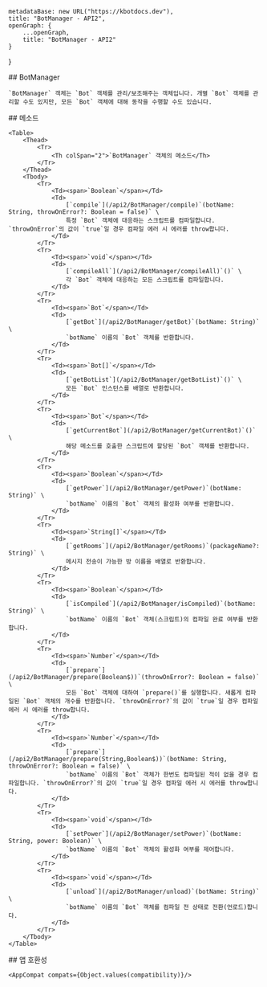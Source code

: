 
    metadataBase: new URL("https://kbotdocs.dev"),
    title: "BotManager - API2",
    openGraph: {
        ...openGraph,
        title: "BotManager - API2"
    }
}

<Section>
    ## BotManager

    `BotManager` 객체는 `Bot` 객체를 관리/보조해주는 객체입니다. 개별 `Bot` 객체를 관리할 수도 있지만, 모든 `Bot` 객체에 대해 동작을 수행할 수도 있습니다.
</Section>
<Section>
    ## 메소드

    <Table>
        <Thead>
            <Tr>
                <Th colSpan="2">`BotManager` 객체의 메소드</Th>
            </Tr>
        </Thead>
        <Tbody>
            <Tr>
                <Td><span>`Boolean`</span></Td>
                <Td>
                    [`compile`](/api2/BotManager/compile)`(botName: String, throwOnError?: Boolean = false)` \
                    특정 `Bot` 객체에 대응하는 스크립트를 컴파일합니다. `throwOnError`의 값이 `true`일 경우 컴파일 에러 시 에러를 throw합니다.
                </Td>
            </Tr>
            <Tr>
                <Td><span>`void`</span></Td>
                <Td>
                    [`compileAll`](/api2/BotManager/compileAll)`()` \
                    각 `Bot` 객체에 대응하는 모든 스크립트를 컴파일합니다.
                </Td>
            </Tr>
            <Tr>
                <Td><span>`Bot`</span></Td>
                <Td>
                    [`getBot`](/api2/BotManager/getBot)`(botName: String)` \
                    `botName` 이름의 `Bot` 객체를 반환합니다.
                </Td>
            </Tr>
            <Tr>
                <Td><span>`Bot[]`</span></Td>
                <Td>
                    [`getBotList`](/api2/BotManager/getBotList)`()` \
                    모든 `Bot` 인스턴스를 배열로 반환합니다.
                </Td>
            </Tr>
            <Tr>
                <Td><span>`Bot`</span></Td>
                <Td>
                    [`getCurrentBot`](/api2/BotManager/getCurrentBot)`()` \
                    해당 메소드를 호출한 스크립트에 할당된 `Bot` 객체를 반환합니다.
                </Td>
            </Tr>
            <Tr>
                <Td><span>`Boolean`</span></Td>
                <Td>
                    [`getPower`](/api2/BotManager/getPower)`(botName: String)` \
                    `botName` 이름의 `Bot` 객체의 활성화 여부를 반환합니다.
                </Td>
            </Tr>
            <Tr>
                <Td><span>`String[]`</span></Td>
                <Td>
                    [`getRooms`](/api2/BotManager/getRooms)`(packageName?: String)` \
                    메시지 전송이 가능한 방 이름을 배열로 반환합니다.
                </Td>
            </Tr>
            <Tr>
                <Td><span>`Boolean`</span></Td>
                <Td>
                    [`isCompiled`](/api2/BotManager/isCompiled)`(botName: String)` \
                    `botName` 이름의 `Bot` 객체(스크립트)의 컴파일 완료 여부를 반환합니다.
                </Td>
            </Tr>
            <Tr>
                <Td><span>`Number`</span></Td>
                <Td>
                    [`prepare`](/api2/BotManager/prepare(Boolean$))`(throwOnError?: Boolean = false)` \
                    모든 `Bot` 객체에 대하여 `prepare()`를 실행합니다. 새롭게 컴파일된 `Bot` 객체의 개수를 반환합니다. `throwOnError?`의 값이 `true`일 경우 컴파일 에러 시 에러를 throw합니다.
                </Td>
            </Tr>
            <Tr>
                <Td><span>`Number`</span></Td>
                <Td>
                    [`prepare`](/api2/BotManager/prepare(String,Boolean$))`(botName: String, throwOnError?: Boolean = false)` \
                    `botName` 이름의 `Bot` 객체가 한번도 컴파일된 적이 없을 경우 컴파일합니다. `throwOnError?`의 값이 `true`일 경우 컴파일 에러 시 에러를 throw합니다.
                </Td>
            </Tr>
            <Tr>
                <Td><span>`void`</span></Td>
                <Td>
                    [`setPower`](/api2/BotManager/setPower)`(botName: String, power: Boolean)` \
                    `botName` 이름의 `Bot` 객체의 활성화 여부를 제어합니다.
                </Td>
            </Tr>
            <Tr>
                <Td><span>`void`</span></Td>
                <Td>
                    [`unload`](/api2/BotManager/unload)`(botName: String)` \
                    `botName` 이름의 `Bot` 객체를 컴파일 전 상태로 전환(언로드)합니다.
                </Td>
            </Tr>
        </Tbody>
    </Table>
</Section>
<Section>
    ## 앱 호환성

    <AppCompat compats={Object.values(compatibility)}/>
</Section>
